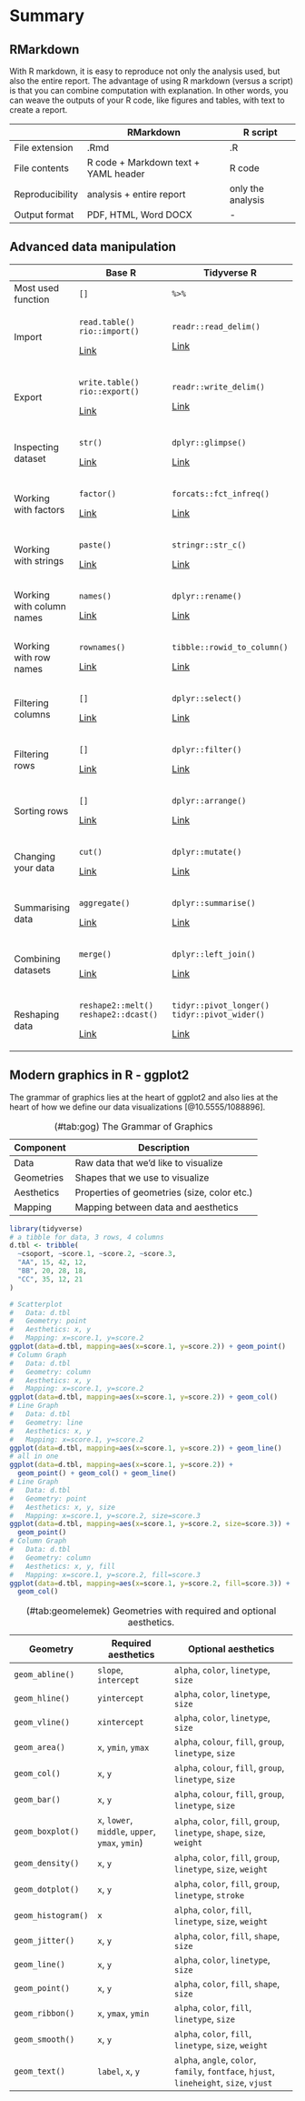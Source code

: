 # Summary

## RMarkdown

With R markdown, it is easy to reproduce not only the analysis used, but also the entire report. The advantage of using R markdown (versus a script) is that you can combine computation with explanation. In other words, you can weave the outputs of your R code, like figures and tables, with text to create a report.

|                 | RMarkdown                            | R script          |
|-----------------|--------------------------------------|-------------------|
| File extension  | .Rmd                                 | .R                |
| File contents   | R code + Markdown text + YAML header | R code            |
| Reproducibility | analysis + entire report             | only the analysis |
| Output format   | PDF, HTML, Word DOCX                 | \-                |

## Advanced data manipulation

+---------------------------+--------------------------------------------------------+------------------------------------------------+
|                           | Base R                                                 | Tidyverse R                                    |
+===========================+========================================================+================================================+
| Most used function        | `[]`                                                   | `%>%`                                          |
+---------------------------+--------------------------------------------------------+------------------------------------------------+
| Import                    | `read.table()` `rio::import()`                         | `readr::read_delim()`                          |
|                           |                                                        |                                                |
|                           | [Link](advanced-data-manipulation.html#br-import)      | [Link](tidyverse-r.html#tr-import)             |
+---------------------------+--------------------------------------------------------+------------------------------------------------+
| Export                    | `write.table()` `rio::export()`                        | `readr::write_delim()`                         |
|                           |                                                        |                                                |
|                           | [Link](advanced-data-manipulation.html#br-export)      | [Link](tidyverse-r.html#tr-export)             |
+---------------------------+--------------------------------------------------------+------------------------------------------------+
| Inspecting dataset        | `str()`                                                | `dplyr::glimpse()`                             |
|                           |                                                        |                                                |
|                           | [Link](advanced-data-manipulation.html#br-inspect)     | [Link](tidyverse-r.html#tr-inspect)            |
+---------------------------+--------------------------------------------------------+------------------------------------------------+
| Working with factors      | `factor()`                                             | `forcats::fct_infreq()`                        |
|                           |                                                        |                                                |
|                           | [Link](advanced-data-manipulation.html#br-factor)      | [Link](tidyverse-r.html#tr-factor)             |
+---------------------------+--------------------------------------------------------+------------------------------------------------+
| Working with strings      | `paste()`                                              | `stringr::str_c()`                             |
|                           |                                                        |                                                |
|                           | [Link](advanced-data-manipulation.html#br-string)      | [Link](tidyverse-r.html#tr-string)             |
+---------------------------+--------------------------------------------------------+------------------------------------------------+
| Working with column names | `names()`                                              | `dplyr::rename()`                              |
|                           |                                                        |                                                |
|                           | [Link](advanced-data-manipulation.html#br-col-names)   | [Link](tidyverse-r.html#tr-col-names)          |
+---------------------------+--------------------------------------------------------+------------------------------------------------+
| Working with row names    | `rownames()`                                           | `tibble::rowid_to_column()`                    |
|                           |                                                        |                                                |
|                           | [Link](advanced-data-manipulation.html#br-row-names)   | [Link](tidyverse-r.html#tr-row-names)          |
+---------------------------+--------------------------------------------------------+------------------------------------------------+
| Filtering columns         | `[]`                                                   | `dplyr::select()`                              |
|                           |                                                        |                                                |
|                           | [Link](advanced-data-manipulation.html#br-filter-cols) | [Link](tidyverse-r.html#tr-filter-cols)        |
+---------------------------+--------------------------------------------------------+------------------------------------------------+
| Filtering rows            | `[]`                                                   | `dplyr::filter()`                              |
|                           |                                                        |                                                |
|                           | [Link](advanced-data-manipulation.html#br-filter-rows) | [Link](tidyverse-r.html#tr-filter-rows)        |
+---------------------------+--------------------------------------------------------+------------------------------------------------+
| Sorting rows              | `[]`                                                   | `dplyr::arrange()`                             |
|                           |                                                        |                                                |
|                           | [Link](advanced-data-manipulation.html#br-sort)        | [Link](tidyverse-r.html#tr-sort)               |
+---------------------------+--------------------------------------------------------+------------------------------------------------+
| Changing your data        | `cut()`                                                | `dplyr::mutate()`                              |
|                           |                                                        |                                                |
|                           | [Link](advanced-data-manipulation.html#br-changing)    | [Link](tidyverse-r.html#tr-changing)           |
+---------------------------+--------------------------------------------------------+------------------------------------------------+
| Summarising data          | `aggregate()`                                          | `dplyr::summarise()`                           |
|                           |                                                        |                                                |
|                           | [Link](advanced-data-manipulation.html#br-summary)     | [Link](tidyverse-r.html#tr-summary)            |
+---------------------------+--------------------------------------------------------+------------------------------------------------+
| Combining datasets        | `merge()`                                              | `dplyr::left_join()`                           |
|                           |                                                        |                                                |
|                           | [Link](advanced-data-manipulation.html#br-joins)       | [Link](tidyverse-r.html#tr-joins)              |
+---------------------------+--------------------------------------------------------+------------------------------------------------+
| Reshaping data            | `reshape2::melt()` `reshape2::dcast()`                 | `tidyr::pivot_longer()` `tidyr::pivot_wider()` |
|                           |                                                        |                                                |
|                           | [Link](advanced-data-manipulation.html#br-reshape)     | [Link](tidyverse-r.html#tr-reshape)            |
+---------------------------+--------------------------------------------------------+------------------------------------------------+

## Modern graphics in R - ggplot2

The grammar of graphics lies at the heart of ggplot2 and also lies at the heart of how we define our data visualizations [@10.5555/1088896].

| Component  | Description                                 |
|------------|---------------------------------------------|
| Data       | Raw data that we'd like to visualize        |
| Geometries | Shapes that we use to visualize             |
| Aesthetics | Properties of geometries (size, color etc.) |
| Mapping    | Mapping between data and aesthetics         |

: (#tab:gog) The Grammar of Graphics

```r
library(tidyverse)
# a tibble for data, 3 rows, 4 columns
d.tbl <- tribble(
  ~csoport, ~score.1, ~score.2, ~score.3,
  "AA", 15, 42, 12, 
  "BB", 20, 28, 18,
  "CC", 35, 12, 21
)
```


```r
# Scatterplot
#   Data: d.tbl
#   Geometry: point
#   Aesthetics: x, y
#   Mapping: x=score.1, y=score.2
ggplot(data=d.tbl, mapping=aes(x=score.1, y=score.2)) + geom_point()
# Column Graph
#   Data: d.tbl
#   Geometry: column
#   Aesthetics: x, y
#   Mapping: x=score.1, y=score.2
ggplot(data=d.tbl, mapping=aes(x=score.1, y=score.2)) + geom_col()
# Line Graph
#   Data: d.tbl
#   Geometry: line
#   Aesthetics: x, y
#   Mapping: x=score.1, y=score.2
ggplot(data=d.tbl, mapping=aes(x=score.1, y=score.2)) + geom_line()
# all in one
ggplot(data=d.tbl, mapping=aes(x=score.1, y=score.2)) + 
  geom_point() + geom_col() + geom_line()
# Line Graph
#   Data: d.tbl
#   Geometry: point
#   Aesthetics: x, y, size
#   Mapping: x=score.1, y=score.2, size=score.3
ggplot(data=d.tbl, mapping=aes(x=score.1, y=score.2, size=score.3)) + 
  geom_point()
# Column Graph
#   Data: d.tbl
#   Geometry: column
#   Aesthetics: x, y, fill
#   Mapping: x=score.1, y=score.2, fill=score.3
ggplot(data=d.tbl, mapping=aes(x=score.1, y=score.2, fill=score.3)) + 
  geom_col()
```

+--------------------+--------------------------------------------------+-----------------------------------------------------------------------------------------+
| Geometry           | Required aesthetics                              | Optional aesthetics                                                                     |
+====================+==================================================+=========================================================================================+
| `geom_abline()`    | `slope`, `intercept`                             | `alpha`, `color`, `linetype`, `size`                                                    |
+--------------------+--------------------------------------------------+-----------------------------------------------------------------------------------------+
| `geom_hline()`     | `yintercept`                                     | `alpha`, `color`, `linetype`, `size`                                                    |
+--------------------+--------------------------------------------------+-----------------------------------------------------------------------------------------+
| `geom_vline()`     | `xintercept`                                     | `alpha`, `color`, `linetype`, `size`                                                    |
+--------------------+--------------------------------------------------+-----------------------------------------------------------------------------------------+
| `geom_area()`      | `x`, `ymin`, `ymax`                              | `alpha`, `colour`, `fill`, `group`, `linetype`, `size`                                  |
+--------------------+--------------------------------------------------+-----------------------------------------------------------------------------------------+
| `geom_col()`       | `x`, `y`                                         | `alpha`, `colour`, `fill`, `group`, `linetype`, `size`                                  |
+--------------------+--------------------------------------------------+-----------------------------------------------------------------------------------------+
| `geom_bar()`       | `x`, `y`                                         | `alpha`, `colour`, `fill`, `group`, `linetype`, `size`                                  |
+--------------------+--------------------------------------------------+-----------------------------------------------------------------------------------------+
| `geom_boxplot()`   | `x`, `lower`, `middle`, `upper`, `ymax`, `ymin`) | `alpha`, `color`, `fill`, `group`, `linetype`, `shape`, `size`, `weight`                |
+--------------------+--------------------------------------------------+-----------------------------------------------------------------------------------------+
| `geom_density()`   | `x`, `y`                                         | `alpha`, `color`, `fill`, `group`, `linetype`, `size`, `weight`                         |
+--------------------+--------------------------------------------------+-----------------------------------------------------------------------------------------+
| `geom_dotplot()`   | `x`, `y`                                         | `alpha`, `color`, `fill`, `group`, `linetype`, `stroke`                                 |
+--------------------+--------------------------------------------------+-----------------------------------------------------------------------------------------+
| `geom_histogram()` | `x`                                              | `alpha`, `color`, `fill`, `linetype`, `size`, `weight`                                  |
+--------------------+--------------------------------------------------+-----------------------------------------------------------------------------------------+
| `geom_jitter()`    | `x`, `y`                                         | `alpha`, `color`, `fill`, `shape`, `size`                                               |
+--------------------+--------------------------------------------------+-----------------------------------------------------------------------------------------+
| `geom_line()`      | `x`, `y`                                         | `alpha`, `color`, `linetype`, `size`                                                    |
+--------------------+--------------------------------------------------+-----------------------------------------------------------------------------------------+
| `geom_point()`     | `x`, `y`                                         | `alpha`, `color`, `fill`, `shape`, `size`                                               |
+--------------------+--------------------------------------------------+-----------------------------------------------------------------------------------------+
| `geom_ribbon()`    | `x`, `ymax`, `ymin`                              | `alpha`, `color`, `fill`, `linetype`, `size`                                            |
+--------------------+--------------------------------------------------+-----------------------------------------------------------------------------------------+
| `geom_smooth()`    | `x`, `y`                                         | `alpha`, `color`, `fill`, `linetype`, `size`, `weight`                                  |
+--------------------+--------------------------------------------------+-----------------------------------------------------------------------------------------+
| `geom_text()`      | `label`, `x`, `y`                                | `alpha`, `angle`, `color`, `family`, `fontface`, `hjust`, `lineheight`, `size`, `vjust` |
+--------------------+--------------------------------------------------+-----------------------------------------------------------------------------------------+

: (#tab:geomelemek) Geometries with required and optional aesthetics.
